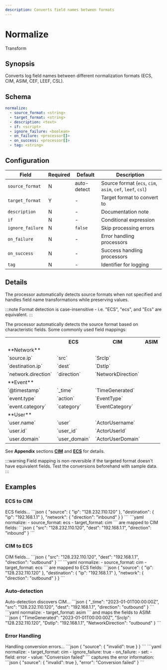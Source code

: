 ```yaml
---
description: Converts field names between formats
---
```


# Normalize

<span class="theme-doc-version-badge badge badge--primary">Transform</span>

## Synopsis

Converts log field names between different normalization formats (ECS, CIM, ASIM, CEF, LEEF, CSL).

## Schema

```yaml {3}
normalize:
  - source_format: <string>
  - target_format: <string>
  - description: <text>
  - if: <script>
  - ignore_failure: <boolean>
  - on_failure: <processor[]>
  - on_success: <processor[]>
  - tag: <string>
```

## Configuration

|Field|Required|Default|Description|
|---|---|---|---|
|`source_format`|N|auto-detect|Source format (`ecs`, `cim`, `asim`, `cef`, `leef`, `csl`)|
|`target_format`|Y|-|Target format to convert to|
|`description`|N|-|Documentation note|
|`if`|N|-|Conditional expression|
|`ignore_failure`|N|`false`|Skip processing errors|
|`on_failure`|N|-|Error handling processors|
|`on_success`|N|-|Success handling processors|
|`tag`|N|-|Identifier for logging|

## Details

The processor automatically detects source formats when not specified and handles field name transformations while preserving values.

:::note
Format detection is case-insensitive - i.e. "ECS", "ecs", and "Ecs" are equivalent.
:::

The processor automatically detects the source format based on characteristic fields. Some commonly used field mappings:

<table>
  <tr><th></th><th>ECS</th><th>CIM</th><th>ASIM</th></tr>

  <tr><td rowSpan={"4"}>**Network**</td></tr>
  <tr><td>`source.ip`</td><td>`src`</td><td>`SrcIp`</td></tr>
  <tr><td>`destination.ip`</td><td>`dest`</td><td>`DstIp`</td></tr>
  <tr><td>`network.direction`</td><td>`direction`</td><td>`NetworkDirection`</td></tr>

  <tr><td rowSpan={"4"}>**Event**</td></tr>
  <tr><td>`@timestamp`</td><td>`_time`</td><td>`TimeGenerated`</td></tr>
  <tr><td>`event.type`</td><td>`action`</td><td>`EventType`</td></tr>
  <tr><td>`event.category`</td><td>`category`</td><td>`EventCategory`</td></tr>

  <tr><td rowSpan={"4"}>**User**</td></tr>
  <tr><td>`user.name`</td><td>`user`</td><td>`ActorUsername`</td></tr>
  <tr><td>`user.id`</td><td>`user_id`</td><td>`ActorUserId`</td></tr>
  <tr><td>`user.domain`</td><td>`user_domain`</td><td>`ActorUserDomain`</td></tr>
</table>

See **Appendix** sections [**CIM**](/docs/appendix.mdx#cim) and [**ECS**](/docs/appendix.mdx#ecs) for details.

:::warning
Field mapping is non-reversible if the targeted format doesn't have equivalent fields. Test the conversions beforehand with sample data.
:::

## Examples

### ECS to CIM

<ExampleGrid>
  <CommentCol>
    ECS fields...
  </CommentCol>
  <CodeCol>
    ```json
    {
      "source": {
        "ip": "128.232.110.120"
      },
      "destination": {
        "ip": "192.168.1.1"
      },
      "network": {
        "direction": "inbound"
      }
    }
    ```
    ```yaml
    normalize:
      - source_format: ecs
      - target_format: cim
    ```
  </CodeCol>
  <CommentCol>
    are mapped to CIM fields:
  </CommentCol>
  <CodeCol>
    ```json
    {
      "src": "128.232.110.120",
      "dest": "192.168.1.1",
      "direction": "inbound"
    }
    ```
  </CodeCol>
</ExampleGrid>

### CIM to ECS

<ExampleGrid>
  <CommentCol>
    CIM fields...
  </CommentCol>
  <CodeCol>
    ```json
    {
      "src": "128.232.110.120",
      "dest": "192.168.1.1",
      "direction": "outbound"
    }
    ```
    ```yaml
    normalize:
      - source_format: cim
      - target_format: ecs
    ```
  </CodeCol>
  <CommentCol>
    are mapped to ECS fields:
  </CommentCol>
  <CodeCol>
    ```json
    {
      "source": {
        "ip": "128.232.110.120"
      },
      "destination": {
        "ip": "192.168.1.1"
      },
      "network": {
        "direction": "outbound"
      }
    }
    ```
  </CodeCol>
</ExampleGrid>

### Auto-detection

<ExampleGrid>
  <CommentCol>
    Auto-detection discovers CIM...
  </CommentCol>
  <CodeCol>
    ```json
    {
      "_time": "2023-01-01T00:00:00Z",
      "src": "128.232.110.120",
      "dest": "192.168.1.1",
      "direction": "outbound"
    }
    ```
    ```yaml
    normalize:
      - target_format: asim
    ```
  </CodeCol>
  <CommentCol>
    and maps the fields to ASIM:
  </CommentCol>
  <CodeCol>
    ```json
    {
      "TimeGenerated": "2023-01-01T00:00:00Z",
      "SrcIp": "128.232.110.120",
      "DstIp": "192.168.1.1",
      "NetworkDirection": "outbound"
    }
    ```
  </CodeCol>
</ExampleGrid>

### Error Handling

<ExampleGrid>
  <CommentCol>
    Handling conversion errors...
  </CommentCol>
  <CodeCol>
    ```json
    {
      "source": {
        "invalid": true
      }
    }
    ```
    ```yaml
    normalize:
      - target_format: cim
      - ignore_failure: true
      - on_failure:
          - set:
              - field: error
              - value: "Conversion failed"
    ```
  </CodeCol>
  <CommentCol>
    captures the error information:
  </CommentCol>
  <CodeCol>
    ```json
    {
      "source": {
        "invalid": true
      },
      "error": "Conversion failed"
    }
    ```
  </CodeCol>
</ExampleGrid>
